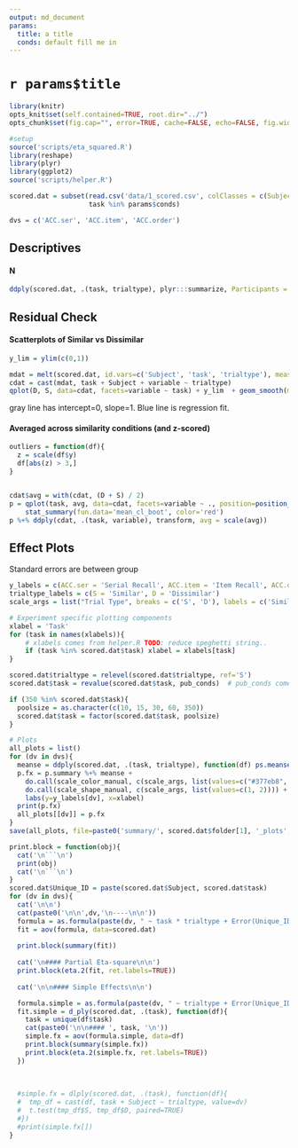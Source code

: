 ```yaml
---
output: md_document
params:
  title: a title
  conds: default fill me in
---
```


<!----
Template takes..
conds:  conditions to use (done using mustache syntax)
--->

`r params$title`
===========================

```r
library(knitr)
opts_knit$set(self.contained=TRUE, root.dir="../")
opts_chunk$set(fig.cap="", error=TRUE, cache=FALSE, echo=FALSE, fig.width=5, fig.height=3.5)
```

```r
#setup
source('scripts/eta_squared.R')
library(reshape)
library(plyr)
library(ggplot2)
source('scripts/helper.R')

scored.dat = subset(read.csv('data/1_scored.csv', colClasses = c(Subject='factor')), 
                    task %in% params$conds)

dvs = c('ACC.ser', 'ACC.item', 'ACC.order')
```

Descriptives
----

#### N
```r
ddply(scored.dat, .(task, trialtype), plyr:::summarize, Participants = length(task))
```

Residual Check
----
#### Scatterplots of Similar vs Dissimilar
```r
y_lim = ylim(c(0,1))

mdat = melt(scored.dat, id.vars=c('Subject', 'task', 'trialtype'), measure.vars=dvs)
cdat = cast(mdat, task + Subject + variable ~ trialtype)
qplot(D, S, data=cdat, facets=variable ~ task) + y_lim  + geom_smooth(method=lm, se=FALSE) + geom_abline(intercept=0, slope=1, color='gray', linetype=1)                                                                                                 
```

gray line has intercept=0, slope=1. Blue line is regression fit.

#### Averaged across similarity conditions (and z-scored)
```r
outliers = function(df){
  z = scale(df$y)
  df[abs(z) > 3,]
}


cdat$avg = with(cdat, (D + S) / 2)
p = qplot(task, avg, data=cdat, facets=variable ~ ., position=position_jitter(width=.025, height=0), alpha=.5) + 
    stat_summary(fun.data='mean_cl_boot', color='red')
p %+% ddply(cdat, .(task, variable), transform, avg = scale(avg))
```


Effect Plots
----

Standard errors are between group

```r
y_labels = c(ACC.ser = 'Serial Recall', ACC.item = 'Item Recall', ACC.order = 'Order Accuracy')
trialtype_labels = c(S = 'Similar', D = 'Dissimilar')
scale_args = list("Trial Type", breaks = c('S', 'D'), labels = c('Similar', 'Dissimilar'))

# Experiment specific plotting components
xlabel = 'Task'
for (task in names(xlabels)){
    # xlabels comes from helper.R TODO: reduce speghetti string..
    if (task %in% scored.dat$task) xlabel = xlabels[task]
}

scored.dat$trialtype = relevel(scored.dat$trialtype, ref='S')
scored.dat$task = revalue(scored.dat$task, pub_conds)  # pub_conds comes from helper.R

if (350 %in% scored.dat$task){
  poolsize = as.character(c(10, 15, 30, 60, 350))
  scored.dat$task = factor(scored.dat$task, poolsize)
}

# Plots
all_plots = list()
for (dv in dvs){
  meanse = ddply(scored.dat, .(task, trialtype), function(df) ps.meanse(df[,dv]))
  p.fx = p.summary %+% meanse + 
    do.call(scale_color_manual, c(scale_args, list(values=c("#377eb8", "#e41a1c")))) +
    do.call(scale_shape_manual, c(scale_args, list(values=c(1, 2)))) +
    labs(y=y_labels[dv], x=xlabel)
  print(p.fx)
  all_plots[[dv]] = p.fx
}
save(all_plots, file=paste0('summary/', scored.dat$folder[1], '_plots', '.Rdata'))
```

```r
print.block = function(obj){
  cat('\n```\n')
  print(obj)
  cat('\n```\n')
}
scored.dat$Unique_ID = paste(scored.dat$Subject, scored.dat$task)
for (dv in dvs){
  cat('\n\n')
  cat(paste0('\n\n',dv,'\n----\n\n'))
  formula = as.formula(paste(dv, " ~ task * trialtype + Error(Unique_ID/trialtype)"))
  fit = aov(formula, data=scored.dat)
  
  print.block(summary(fit))
  
  cat('\n#### Partial Eta-square\n\n')
  print.block(eta.2(fit, ret.labels=TRUE))
  
  cat('\n\n#### Simple Effects\n\n')

  formula.simple = as.formula(paste(dv, " ~ trialtype + Error(Unique_ID/trialtype)"))
  fit.simple = d_ply(scored.dat, .(task), function(df){
    task = unique(df$task)
    cat(paste0('\n\n#### ', task, '\n'))
    simple.fx = aov(formula.simple, data=df)
    print.block(summary(simple.fx))
    print.block(eta.2(simple.fx, ret.labels=TRUE))
  })
  
  
  
  #simple.fx = dlply(scored.dat, .(task), function(df){
  #  tmp_df = cast(df, task + Subject ~ trialtype, value=dv)
  #  t.test(tmp_df$S, tmp_df$D, paired=TRUE)
  #})
  #print(simple.fx[])
}
```
